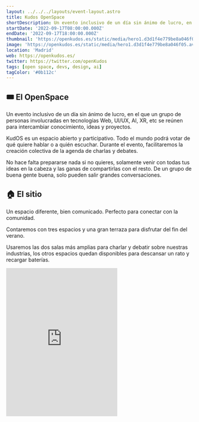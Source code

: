 ```yaml
---
layout: ../../../layouts/event-layout.astro
title: Kudos OpenSpace
shortDescription: Un evento inclusivo de un día sin ánimo de lucro, en el que un grupo de personas involucradas en tecnologías Web, UI/UX, AI, XR, etc se reúnen para intercambiar conocimiento, ideas y proyectos.
startDate: '2022-09-17T08:00:00.000Z'
endDate: '2022-09-17T18:00:00.000Z'
thumbnail: 'https://openkudos.es/static/media/hero1.d3d1f4e779be8a046f05.avif'
image: 'https://openkudos.es/static/media/hero1.d3d1f4e779be8a046f05.avif'
location: 'Madrid'
web: https://openkudos.es/
twitter: https://twitter.com/openKudos
tags: [open space, devs, design, ai]
tagColor: '#0b112c'
---
```


## 🎟 El OpenSpace

Un evento inclusivo de un día sin ánimo de lucro, en el que un grupo de personas involucradas en tecnologías Web, UI/UX, AI, XR, etc se reúnen para intercambiar conocimiento, ideas y proyectos.

KudOS es un espacio abierto y participativo. Todo el mundo podrá votar de qué quiere hablar o a quién escuchar. Durante el evento, facilitaremos la creación colectiva de la agenda de charlas y debates.

No hace falta prepararse nada si no quieres, solamente venir con todas tus ideas en la cabeza y las ganas de compartirlas con el resto. De un grupo de buena gente buena, solo pueden salir grandes conversaciones.

## 🏠 El sitio

Un espacio diferente, bien comunicado. Perfecto para conectar con la comunidad.

Contaremos con tres espacios y una gran terraza para disfrutar del fin del verano.

Usaremos las dos salas más amplias para charlar y debatir sobre nuestras industrias, los otros espacios quedan disponibles para descansar un rato y recargar baterías.

<iframe
  className="mt-4 w-full"
  height="400"
  src="https://www.google.com/maps/embed?pb=!1m18!1m12!1m3!1d3035.6695369580343!2d-3.7016978840984827!3d40.46045057935998!2m3!1f0!2f0!3f0!3m2!1i1024!2i768!4f13.1!3m3!1m2!1s0xd4229d26db96291%3A0xc40177bafab6f578!2sMadhat!5e0!3m2!1ses!2ses!4v1664090035017!5m2!1ses!2ses"
  style="border:0;"
  allowfullscreen=""
  loading="lazy"
  referrerpolicy="no-referrer-when-downgrade"
></iframe>
